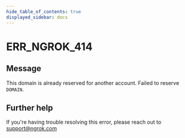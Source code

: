 ```yaml
---
hide_table_of_contents: true
displayed_sidebar: docs
---
```



# ERR_NGROK_414

## Message

This domain is already reserved for another account. Failed to reserve `DOMAIN`.

<ErrorDetails error="err_ngrok_414" />

## Further help

If you're having trouble resolving this error, please reach out to [support@ngrok.com](mailto:support@ngrok.com?subject=Help%20with%20ERR_NGROK_414)
